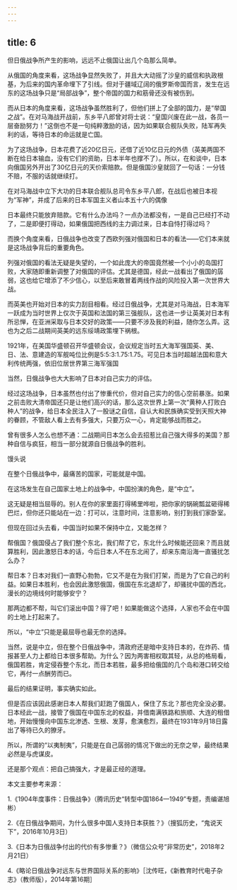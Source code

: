 ```yaml
---
---
---
```

title: 6
---



但日俄战争所产生的影响，远远不止俄国让出几个岛那么简单。

从俄国的角度来看，这场战争显然失败了，并且大大动摇了沙皇的威信和执政根基，为后来的国内革命埋下了引线。但对于疆域辽阔的俄罗斯帝国而言，发生在远东的这场战争只是“局部战争”，整个帝国的国力和筋骨还没有被伤到。

而从日本的角度来看，这场战争虽然胜利了，但他们拼上了全部的国力，是“举国之战”。在对马海战开战前，东乡平八郎曾对将士说：“皇国兴废在此一战，各员一层奋励努力！”这倒也不是一句纯粹激励的话，因为如果联合舰队失败，陆军再失利的话，等待日本的命运就是亡国。

为了这场战争，日本花费了近20亿日元，还借了近10亿日元的外债（英美两国不断在给日本输血，没有它们的资助，日本半年也撑不了）。所以，在和谈中，日本向俄国另外开出了30亿日元的天价索赔款。但是俄国沙皇就回了一句话：一分钱不赔，不服的话就继续打。

在对马海战中立下大功的日本联合舰队总司令东乡平八郎，在战后也被日本视为“军神”，并成了后来的日本军国主义者山本五十六的偶像



日本最终只能放弃赔款。它有什么办法吗？一点办法都没有，一是自己已经打不动了，二是即便打得动，如果俄国把西线的主力调过来，日本自恃打得过吗？

而换个角度来看，日俄战争也改变了西欧列强对俄国和日本的看法——它们本来就是这场战争背后的重要角色。

列强对俄国的看法无疑是失望的，一个如此庞大的帝国竟然被一个小小的岛国打败，大家随即重新调整了对俄国的评估。尤其是德国，经此一战看出了俄国的孱弱，这也给它增添了不少信心，以至后来敢冒着两线作战的风险投入第一次世界大战。

而英美也开始对日本的实力刮目相看。经过日俄战争，尤其是对马海战，日本海军一跃成为当时世界上仅次于英国和法国的第三强舰队，这也进一步让英美对日本有所忌惮，在亚洲采取与日本交好的政策——只要不涉及我的利益，随你怎么弄。这也为之后二战期间英美的远东绥靖政策埋下祸根。

1921年，在美国华盛顿召开华盛顿会议，会议规定当时五大海军强国英、美、日、法、意建造的军舰吨位比例是5∶5∶3∶1.75∶1.75。可见日本当时超越法国和意大利传统两强，依旧位居世界第三海军强国



当然，日俄战争也大大影响了日本对自己实力的评估。

经过这场战争，日本虽然也付出了惨重代价，但对自己实力的信心空前暴涨。如果之前击败大清帝国还只是让他们高兴的话，那么这次世界上第一次“黄种人打败白种人”的战争，给日本全民注入了一股谜之自信，自认大和民族确实受到天照大神的眷顾，不管敌人看上去有多强大，只要万众一心，肯定能够战而胜之。

曾有很多人怎么也想不通：二战期间日本怎么会去招惹比自己强大得多的美国？那种自信与疯狂，相当一部分就源自日俄战争的胜利。

馒头说

在整个日俄战争中，最痛苦的国家，可能就是中国。

在这场发生在自己国家土地上的战争中，中国扮演的角色，是“中立”。

这无疑是相当屈辱的。别人在你的家里面打得稀里哗啦，把你家的锅碗瓢盆砸得稀巴烂，但你还只能站在一边：打可以，注意时间，注意影响，别打到我们家卧室。

但现在回过头去看，中国当时如果不保持中立，又能怎样？

帮俄国？俄国侵占了我们整个东北，我们帮了它，东北什么时候能还回来？而且就算胜利，因此激怒日本的话，今后日本人不在东北闹了，却来东南沿海一直骚扰怎么办？

帮日本？日本对我们一直野心勃勃，它又不是在为我们打架，而是为了它自己的利益。如果日本胜利，也会因此激怒俄国，俄国在东北退却了，却骚扰中国的西北，漫长的边境线何时能够安宁？

那两边都不帮，叫它们滚出中国？得了吧！如果能做这个选择，人家也不会在中国的土地上打起来了。

所以，“中立”只能是最屈辱也最无奈的选择。

当然，说是中立，但在整个日俄战争中，清政府还是暗中支持日本的，在炸药、情报甚至人力上都给日本很多帮助。为什么？因为两害相权取其轻，从总的格局看，俄国若胜，肯定侵吞整个东北，而日本若胜，最多把给俄国的几个岛和港口转交给它，再付一点酬劳而已。

最后的结果证明，事实确实如此。

但是否应该因此感谢日本人帮我们赶跑了俄国人，保住了东北？那也完全没必要。日本经此一战，接管了俄国在中国东北的权益，并借南满铁路和旅顺、大连的租借地，开始慢慢向中国东北渗透、生根、发芽，愈演愈烈，最终在1931年9月18日露出了等待已久的獠牙。

所以，所谓的“以夷制夷”，只能是在自己孱弱的情况下做出的无奈之举，最终结果必然是与虎谋皮。

还是那个观点：把自己搞强大，才是最正经的道理。

本文主要参考来源：

1.《1904年度事件：日俄战争》（腾讯历史“转型中国1864—1949”专题，责编谌旭彬）

2.《在日俄战争期间，为什么很多中国人支持日本获胜？》（搜狐历史，“鬼说天下”，2016年10月3日）

3.《日本为日俄战争付出的代价有多惨重？》（微信公众号“非常历史”，2018年2月21日）

4.《略论日俄战争对远东与世界国际关系的影响》［沈传旺，《新教育时代电子杂志》（教师版），2014年第16期］